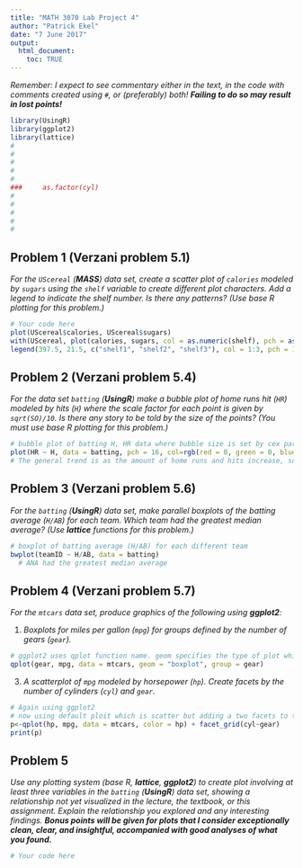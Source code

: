 ```yaml
---
title: "MATH 3070 Lab Project 4"
author: "Patrick Ekel"
date: "7 June 2017"
output:
  html_document:
    toc: TRUE
---
```


*Remember: I expect to see commentary either in the text, in the code with comments created using `#`, or (preferably) both! **Failing to do so may result in lost points!***

```r
library(UsingR)
library(ggplot2)
library(lattice)
#
#
#
#
#
###     as.factor(cyl)
#
#
#
#
#
```

## Problem 1 (Verzani problem 5.1)
*For the `UScereal` (**MASS**) data set, create a scatter plot of `calories` modeled by `sugars` using the `shelf` variable to create different plot characters. Add a legend to indicate the shelf number. Is there any patterns? (Use base R plotting for this problem.)*

```r
# Your code here
plot(UScereal$calories, UScereal$sugars)
with(UScereal, plot(calories, sugars, col = as.numeric(shelf), pch = as.numeric(shelf), xlab = "calories", ylab = "sugars", main = "Cereal Calories vs Sugars by Shelf") )
legend(397.5, 21.5, c("shelf1", "shelf2", "shelf3"), col = 1:3, pch = 1:3)
```

## Problem 2 (Verzani problem 5.4)
*For the data set `batting` (**UsingR**) make a bubble plot of home runs hit (`HR`) modeled by hits (`H`) where the scale factor for each point is given by `sqrt(SO)/10`. Is there any story to be told by the size of the points? (You must use base R plotting for this problem.)*

```r
# bubble plot of batting H, HR data where bubble size is set by cex parameter
plot(HR ~ H, data = batting, pch = 16, col=rgb(red = 0, green = 0, blue = 0, alpha = .25), cex = sqrt(SO)/5)
# The general trend is as the amount of home runs and hits increase, so do the amount of strike outs, as # illustraded by the increading size of the bubbles
```

## Problem 3 (Verzani problem 5.6)
*For the `batting` (**UsingR**) data set, make parallel boxplots of the batting average (`H/AB`) for each team. Which team had the greatest median average? (Use **lattice** functions for this problem.)*

```r
# boxplot of batting average (H/AB) for each different team 
bwplot(teamID ~ H/AB, data = batting)
  # ANA had the greatest median average

```


## Problem 4 (Verzani problem 5.7)
*For the `mtcars` data set, produce graphics of the following using **ggplot2**:*

1. *Boxplots for miles per gallon (`mpg`) for groups defined by the number of gears (`gear`).*

```r
# ggplot2 uses qplot function name. geom specifies the type of plot while group specifies the critera to group by
qplot(gear, mpg, data = mtcars, geom = "boxplot", group = gear)
```

3. *A scatterplot of `mpg` modeled by horsepower (`hp`). Create facets by the number of cylinders (`cyl`) and `gear`.*

```r
# Again using ggplot2 
# now using default ploit which is scatter but adding a two facets to the grid structure->cyl and gear
p<-qplot(hp, mpg, data = mtcars, color = hp) + facet_grid(cyl~gear)
print(p)
```

## Problem 5
*Use any plotting system (base R, **lattice**, **ggplot2**) to create plot involving at least three variables in the `batting` (**UsingR**) data set, showing a relationship not yet visualized in the lecture, the textbook, or this assignment. Explain the relationship you explored and any interesting findings. **Bonus points will be given for plots that I consider exceptionally clean, clear, and insightful, accompanied with good analyses of what you found.***

```r
# Your code here

```